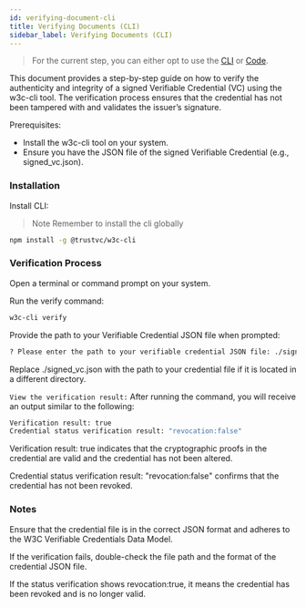 ```yaml
---
id: verifying-document-cli
title: Verifying Documents (CLI)
sidebar_label: Verifying Documents (CLI)
---
```


> For the current step, you can either opt to use the [CLI](/docs/introduction/key-components-of-tradetrust/w3c-vc/verifying-documents/verifying-document-cli) or [Code](/docs/introduction/key-components-of-tradetrust/w3c-vc/verifying-documents/verifying-document-code).

This document provides a step-by-step guide on how to verify the authenticity and integrity of a signed Verifiable Credential (VC) using the w3c-cli tool. The verification process ensures that the credential has not been tampered with and validates the issuer’s signature.

Prerequisites:

- Install the w3c-cli tool on your system.
- Ensure you have the JSON file of the signed Verifiable Credential (e.g., signed_vc.json).

### Installation

Install CLI:

> Note Remember to install the cli globally

```bash
npm install -g @trustvc/w3c-cli
```

### Verification Process

Open a terminal or command prompt on your system.

Run the verify command:

```bash
w3c-cli verify
```

Provide the path to your Verifiable Credential JSON file when prompted:

```bash
? Please enter the path to your verifiable credential JSON file: ./signed_vc.json
```

Replace ./signed_vc.json with the path to your credential file if it is located in a different directory.

`View the verification result:` After running the command, you will receive an output similar to the following:

```bash
Verification result: true
Credential status verification result: "revocation:false"
```

Verification result: true indicates that the cryptographic proofs in the credential are valid and the credential has not been altered.

Credential status verification result: "revocation:false" confirms that the credential has not been revoked.

### Notes

Ensure that the credential file is in the correct JSON format and adheres to the W3C Verifiable Credentials Data Model.

If the verification fails, double-check the file path and the format of the credential JSON file.

If the status verification shows revocation:true, it means the credential has been revoked and is no longer valid.
